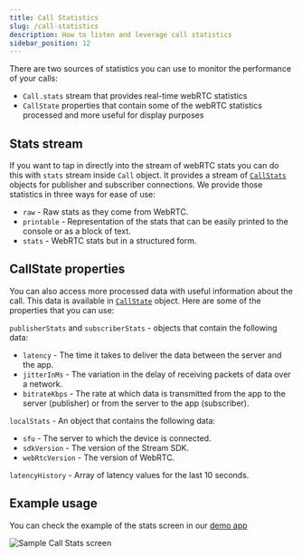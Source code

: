 ```yaml
---
title: Call Statistics
slug: /call-statistics
description: How to listen and leverage call statistics
sidebar_position: 12
---
```


There are two sources of statistics you can use to monitor the performance of your calls:
- `Call.stats` stream that provides real-time webRTC statistics
- `CallState` properties that contain some of the webRTC statistics processed and more useful for display purposes

## Stats stream

If you want to tap in directly into the stream of webRTC stats you can do this with `stats` stream inside `Call` object. It provides a stream of [`CallStats`](https://github.com/GetStream/stream-video-flutter/blob/main/packages/stream_video/lib/src/models/call_stats.dart) objects for publisher and subscriber connections.
We provide those statistics in three ways for ease of use:

* `raw` - Raw stats as they come from WebRTC.
* `printable` - Representation of the stats that can be easily printed to the console or as a block of text.
* `stats` - WebRTC stats but in a structured form.

## CallState properties

You can also access more processed data with useful information about the call. This data is available in [`CallState`](https://github.com/GetStream/stream-video-flutter/blob/main/packages/stream_video/lib/src/call_state.dart) object. Here are some of the properties that you can use:

`publisherStats` and `subscriberStats` - objects that contain the following data:

* `latency` - The time it takes to deliver the data between the server and the app.
* `jitterInMs` -  The variation in the delay of receiving packets of data over a network.
* `bitrateKbps` - The rate at which data is transmitted from the app to the server (publisher) or from the server to the app (subscriber).

`localStats` - An object that contains the following data:

* `sfu` - The server to which the device is connected.
* `sdkVersion` - The version of the Stream SDK.
* `webRtcVersion` - The version of WebRTC.

`latencyHistory` - Array of latency values for the last 10 seconds.

## Example usage

You can check the example of the stats screen in our [demo app](https://github.com/GetStream/stream-video-flutter/blob/main/dogfooding/lib/screens/call_stats_screen.dart)

![Sample Call Stats screen](../assets/core_concepts/stats_screen.jpeg)

